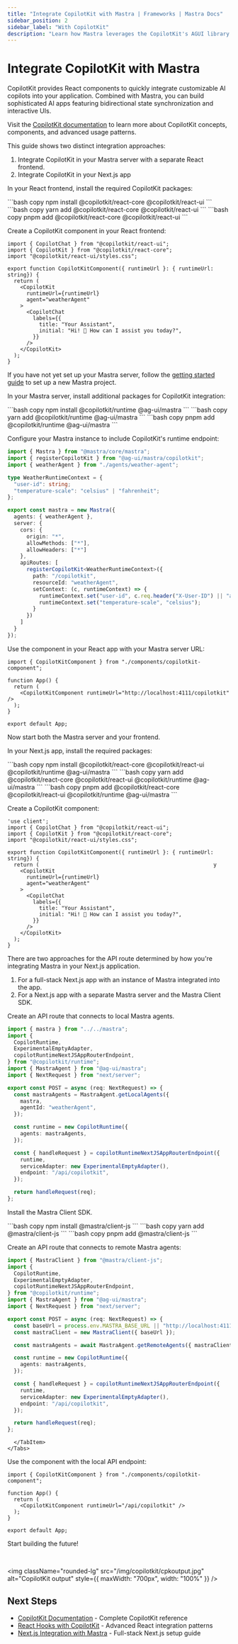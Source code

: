 ```yaml
---
title: "Integrate CopilotKit with Mastra | Frameworks | Mastra Docs"
sidebar_position: 2
sidebar_label: "With CopilotKit"
description: "Learn how Mastra leverages the CopilotKit's AGUI library and how you can leverage it to build user experiences"
---
```



# Integrate CopilotKit with Mastra

CopilotKit provides React components to quickly integrate customizable AI copilots into your application. Combined with Mastra, you can build sophisticated AI apps featuring bidirectional state synchronization and interactive UIs.

Visit the [CopilotKit documentation](https://docs.copilotkit.ai/) to learn more about CopilotKit concepts, components, and advanced usage patterns.

This guide shows two distinct integration approaches:

1. Integrate CopilotKit in your Mastra server with a separate React frontend.
2. Integrate CopilotKit in your Next.js app

<Tabs>
  <TabItem value="mastra-server" label="Mastra Server">

  <Steps>

<StepItem>

In your React frontend, install the required CopilotKit packages:

<Tabs>
  <TabItem value="npm" label="npm">
    ```bash copy
    npm install @copilotkit/react-core @copilotkit/react-ui
    ```
  </TabItem>
  <TabItem value="yarn" label="yarn">
    ```bash copy
    yarn add @copilotkit/react-core @copilotkit/react-ui
    ```
  </TabItem>
  <TabItem value="pnpm" label="pnpm">
    ```bash copy
    pnpm add @copilotkit/react-core @copilotkit/react-ui
    ```
  </TabItem>
</Tabs>

</StepItem>

<StepItem>

Create a CopilotKit component in your React frontend:

```tsx title="components/copilotkit-component.tsx" copy
import { CopilotChat } from "@copilotkit/react-ui";
import { CopilotKit } from "@copilotkit/react-core";
import "@copilotkit/react-ui/styles.css";

export function CopilotKitComponent({ runtimeUrl }: { runtimeUrl: string}) {
  return (
    <CopilotKit
      runtimeUrl={runtimeUrl}
      agent="weatherAgent"
    >
      <CopilotChat
        labels={{
          title: "Your Assistant",
          initial: "Hi! 👋 How can I assist you today?",
        }}
      />
    </CopilotKit>
  );
}
```

</StepItem>

<StepItem>

If you have not yet set up your Mastra server, follow the [getting started guide](/getting-started/installation) to set up a new Mastra project.

In your Mastra server, install additional packages for CopilotKit integration:

<Tabs>
  <TabItem value="npm" label="npm">
    ```bash copy
    npm install @copilotkit/runtime @ag-ui/mastra
    ```
  </TabItem>
  <TabItem value="yarn" label="yarn">
    ```bash copy
    yarn add @copilotkit/runtime @ag-ui/mastra
    ```
  </TabItem>
  <TabItem value="pnpm" label="pnpm">
    ```bash copy
    pnpm add @copilotkit/runtime @ag-ui/mastra
    ```
  </TabItem>
</Tabs>

</StepItem>

<StepItem>

Configure your Mastra instance to include CopilotKit's runtime endpoint:

```typescript title="src/mastra/index.ts" copy {2,5-8,12-28}
import { Mastra } from "@mastra/core/mastra";
import { registerCopilotKit } from "@ag-ui/mastra/copilotkit";
import { weatherAgent } from "./agents/weather-agent";

type WeatherRuntimeContext = {
  "user-id": string;
  "temperature-scale": "celsius" | "fahrenheit";
};

export const mastra = new Mastra({
  agents: { weatherAgent },
  server: {
    cors: {
      origin: "*",
      allowMethods: ["*"],
      allowHeaders: ["*"]
    },
    apiRoutes: [
      registerCopilotKit<WeatherRuntimeContext>({
        path: "/copilotkit",
        resourceId: "weatherAgent",
        setContext: (c, runtimeContext) => {
          runtimeContext.set("user-id", c.req.header("X-User-ID") || "anonymous");
          runtimeContext.set("temperature-scale", "celsius");
        }
      })
    ]
  }
});
```

</StepItem>

<StepItem>

Use the component in your React app with your Mastra server URL:

```tsx title="App.tsx" copy {5}
import { CopilotKitComponent } from "./components/copilotkit-component";

function App() {
  return (
    <CopilotKitComponent runtimeUrl="http://localhost:4111/copilotkit" />
  );
}

export default App;
```

Now start both the Mastra server and your frontend.

</StepItem>

  </Steps>
  </TabItem>

  <TabItem value="nextjs" label="Next.js">

  <Steps>

<StepItem>

In your Next.js app, install the required packages:

<Tabs>
  <TabItem value="npm" label="npm">
    ```bash copy
    npm install @copilotkit/react-core @copilotkit/react-ui @copilotkit/runtime @ag-ui/mastra
    ```
  </TabItem>
  <TabItem value="yarn" label="yarn">
    ```bash copy
    yarn add @copilotkit/react-core @copilotkit/react-ui @copilotkit/runtime @ag-ui/mastra
    ```
  </TabItem>
  <TabItem value="pnpm" label="pnpm">
    ```bash copy
    pnpm add @copilotkit/react-core @copilotkit/react-ui @copilotkit/runtime @ag-ui/mastra
    ```
  </TabItem>
</Tabs>

</StepItem>

<StepItem>

Create a CopilotKit component:

```tsx title="components/copilotkit-component.tsx" copy
'use client';
import { CopilotChat } from "@copilotkit/react-ui";
import { CopilotKit } from "@copilotkit/react-core";
import "@copilotkit/react-ui/styles.css";

export function CopilotKitComponent({ runtimeUrl }: { runtimeUrl: string}) {
  return (                                                       y
    <CopilotKit
      runtimeUrl={runtimeUrl}
      agent="weatherAgent"
    >
      <CopilotChat
        labels={{
          title: "Your Assistant",
          initial: "Hi! 👋 How can I assist you today?",
        }}
      />
    </CopilotKit>
  );
}
```

</StepItem>

<StepItem>

There are two approaches for the API route determined by how you're integrating Mastra in your Next.js application.

1. For a full-stack Next.js app with an instance of Mastra integrated into the app.
2. For a Next.js app with a separate Mastra server and the Mastra Client SDK.

<Tabs>
  <TabItem value="mastra-instance" label="With a Mastra instance">

Create an API route that connects to local Mastra agents.

```typescript title="app/api/copilotkit/route.ts" copy {1-7,11-26}
import { mastra } from "../../mastra";
import {
  CopilotRuntime,
  ExperimentalEmptyAdapter,
  copilotRuntimeNextJSAppRouterEndpoint,
} from "@copilotkit/runtime";
import { MastraAgent } from "@ag-ui/mastra";
import { NextRequest } from "next/server";

export const POST = async (req: NextRequest) => {
  const mastraAgents = MastraAgent.getLocalAgents({
    mastra,
    agentId: "weatherAgent",
  });

  const runtime = new CopilotRuntime({
    agents: mastraAgents,
  });

  const { handleRequest } = copilotRuntimeNextJSAppRouterEndpoint({
    runtime,
    serviceAdapter: new ExperimentalEmptyAdapter(),
    endpoint: "/api/copilotkit",
  });

  return handleRequest(req);
};
```

  </TabItem>
  <TabItem value="mastra-client" label="With the Mastra Client SDK">

Install the Mastra Client SDK.

<Tabs>
  <TabItem value="npm" label="npm">
    ```bash copy
    npm install @mastra/client-js
    ```
  </TabItem>
  <TabItem value="yarn" label="yarn">
    ```bash copy
    yarn add @mastra/client-js
    ```
  </TabItem>
  <TabItem value="pnpm" label="pnpm">
    ```bash copy
     pnpm add @mastra/client-js
    ```
  </TabItem>
</Tabs>

Create an API route that connects to remote Mastra agents:

```typescript title="app/api/copilotkit/route.ts" copy {1-7,12-26}
import { MastraClient } from "@mastra/client-js";
import {
  CopilotRuntime,
  ExperimentalEmptyAdapter,
  copilotRuntimeNextJSAppRouterEndpoint,
} from "@copilotkit/runtime";
import { MastraAgent } from "@ag-ui/mastra";
import { NextRequest } from "next/server";

export const POST = async (req: NextRequest) => {
  const baseUrl = process.env.MASTRA_BASE_URL || "http://localhost:4111";
  const mastraClient = new MastraClient({ baseUrl });

  const mastraAgents = await MastraAgent.getRemoteAgents({ mastraClient });

  const runtime = new CopilotRuntime({
    agents: mastraAgents,
  });

  const { handleRequest } = copilotRuntimeNextJSAppRouterEndpoint({
    runtime,
    serviceAdapter: new ExperimentalEmptyAdapter(),
    endpoint: "/api/copilotkit",
  });

  return handleRequest(req);
};
```

      </TabItem>
    </Tabs>

</StepItem>

<StepItem>

Use the component with the local API endpoint:

```tsx title="App.tsx" copy {5}
import { CopilotKitComponent } from "./components/copilotkit-component";

function App() {
  return (
    <CopilotKitComponent runtimeUrl="/api/copilotkit" />
  );
}

export default App;
```

</StepItem>

  </Steps>
  </TabItem>
</Tabs>

Start building the future!

<br />

<img
  className="rounded-lg"
  src="/img/copilotkit/cpkoutput.jpg"
  alt="CopilotKit output"
  style={{ maxWidth: "700px", width: "100%" }}
/>

## Next Steps

- [CopilotKit Documentation](https://docs.copilotkit.ai) - Complete CopilotKit reference
- [React Hooks with CopilotKit](https://docs.copilotkit.ai/reference/hooks/useCoAgent) - Advanced React integration patterns
- [Next.js Integration with Mastra](/frameworks/web-frameworks/next-js) - Full-stack Next.js setup guide
